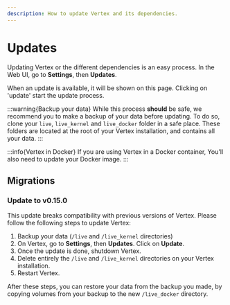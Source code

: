 ```yaml
---
description: How to update Vertex and its dependencies.
---
```


# Updates

Updating Vertex or the different dependencies is an easy process. In the Web UI, go to **Settings**, then **Updates**.

When an update is available, it will be shown on this page. Clicking on 'update' start the update process.

:::warning{Backup your data}
While this process __should__ be safe, we recommend you to make a backup of your data before updating. To do so, clone your `live`, `live_kernel` and `live_docker` folder in a safe place. These folders are located at the root of your Vertex installation, and contains all your data.
:::

:::info{Vertex in Docker}
If you are using Vertex in a Docker container, You'll also need to update your Docker image.
:::

## Migrations

### Update to v0.15.0

This update breaks compatibility with previous versions of Vertex. Please follow the following steps to update Vertex:

1. Backup your data (`/live` and `/live_kernel` directories)
2. On Vertex, go to **Settings**, then **Updates**. Click on **Update**.
3. Once the update is done, shutdown Vertex.
4. Delete entirely the `/live` and `/live_kernel` directories on your Vertex installation.
5. Restart Vertex.

After these steps, you can restore your data from the backup you made, by copying volumes from your backup to the new `/live_docker` directory.
